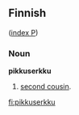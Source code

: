 ==Finnish==
([[Wiktionary:Finnish_index_p|index P]])

===Noun===
'''pikkuserkku'''
# [[second cousin]].

[[fi:pikkuserkku]]